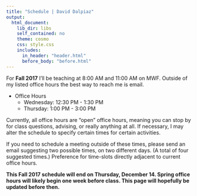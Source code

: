 ```yaml
---
title: "Schedule | David Dalpiaz"
output:
  html_document:
    lib_dir: libs
    self_contained: no
    theme: cosmo
    css: style.css
    includes:
      in_header: "header.html"
      before_body: "before.html"
---
```


For **Fall 2017** I'll be teaching at 8:00 AM and 11:00 AM on MWF. Outside of my listed office hours the best way to reach me is email.

- Office Hours
    - Wednesday: 12:30 PM - 1:30 PM
    - Thursday: 1:00 PM - 3:00 PM

Currently, all office hours are "open" office hours, meaning you can stop by for class questions, advising, or really anything at all. If necessary, I may alter the schedule to specify certain times for certain activities.

If you need to schedule a meeting outside of these times, please send an email suggesting two possible times, on two different days. (A total of four suggested times.) Preference for time-slots directly adjacent to current office hours.

**This Fall 2017 schedule will end on Thursday, December 14. Spring office hours will likely begin one week before class. This page will hopefully be updated before then.**